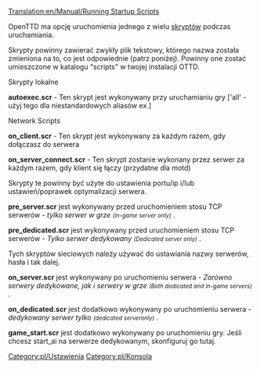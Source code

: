 [[Translation:en/Manual/Running Startup Scripts]]


OpenTTD ma opcję uruchomienia jednego z wielu [[pl/Archive/Manual/Skrypty|skryptów]] podczas uruchamiania.

Skrypty powinny zawierać zwykły plik tekstowy, którego nazwa została zmieniona na to, co jest odpowiednie (patrz poniżej). Powinny one zostać umieszczone w katalogu "scripts" w twojej instalacji OTTD.

Skrypty lokalne

'''autoexec.scr''' - Ten skrypt jest wykonywany przy uruchamianiu gry ['all' - użyj tego dla niestandardowych aliasów ex.]

Network Scripts

'''on_client.scr''' - Ten skrypt jest wykonywany za każdym razem, gdy dołączasz do serwera

'''on_server_connect.scr''' - Ten skrypt zostanie wykonany przez serwer za każdym razem, gdy klient się łączy (przydatne dla motd)



Skrypty te powinny być użyte do ustawienia portu/ip i/lub ustawień/poprawek optymalizacji serwera.

'''pre_server.scr''' jest wykonywany przed uruchomieniem stosu TCP serwerów - ''tylko serwer w grze'' <small>''(in-game server only)''</small> .

'''pre_dedicated.scr''' jest wykonywany przed uruchomieniem stosu TCP serwerów - ''Tylko serwer dedykowany'' <small>''(Dedicated server only)''</small> .


Tych skryptów sieciowych należy używać do ustawiania nazwy serwerów, hasła i tak dalej.

'''on_server.scr''' jest wykonywany po uruchomieniu serwera - ''Zarówno serwery dedykowane, jak i serwery w grze'' <small>''(Both dedicated and in-game servers)''</small> .

'''on_dedicated.scr''' jest dodatkowo wykonywany po uruchomieniu serwera - ''dedykowany serwer tylko'' <small>''(dedicated serveronly)''</small> .

'''game_start.scr''' jest dodatkowo wykonywany po uruchomieniu gry. Jeśli chcesz start_ai na serwerze dedykowanym, skonfiguruj go tutaj.




<!--[[Category:Settings & Preferences]]--> [[Category:pl/Ustawienia]]
<!--[[Category:Console]]--> [[Category:pl/Konsola]]